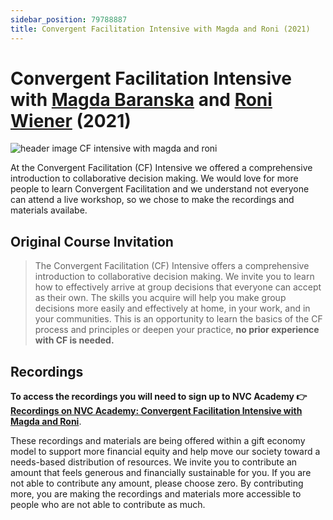 ```yaml
---
sidebar_position: 79788887
title: Convergent Facilitation Intensive with Magda and Roni (2021)
---
```

# Convergent Facilitation Intensive with [Magda Baranska](/about#magda-baranska) and [Roni Wiener](/about#roni-wiener) (2021)

![header image CF intensive with magda and roni](CFI2-CF-Website-800x253-1.webp)

At the Convergent Facilitation (CF) Intensive we offered a comprehensive introduction to collaborative decision making. We would love for more people to learn Convergent Facilitation and we understand not everyone can attend a live workshop, so we chose to make the recordings and materials availabe.

## Original Course Invitation

> The Convergent Facilitation (CF) Intensive offers a comprehensive introduction to collaborative decision making. We invite you to learn how to effectively arrive at group decisions that everyone can accept as their own. The skills you acquire will help you make group decisions more easily and effectively at home, in your work, and in your communities. This is an opportunity to learn the basics of the CF process and principles or deepen your practice, **no prior experience with CF is needed.**

## Recordings

**To access the recordings you will need to sign up to NVC Academy :point_right: [Recordings on NVC Academy: Convergent Facilitation Intensive with Magda and Roni](https://nvctraining.com/registration/signup/Convergent-Facilitation-Intensive-Nov-2021)**. 

These recordings and materials are being offered within a gift economy model to support more financial equity and help move our society toward a needs-based distribution of resources. We invite you to contribute an amount that feels generous and financially sustainable for you. If you are not able to contribute any amount, please choose zero. By contributing more, you are making the recordings and materials more accessible to people who are not able to contribute as much.


